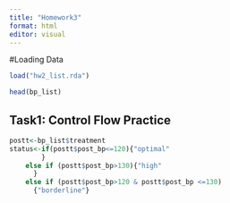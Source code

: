```yaml
---
title: "Homework3"
format: html
editor: visual
---
```

#Loading Data

```r
load("hw2_list.rda")

head(bp_list)
```


## Task1: Control Flow Practice 

```r
postt<-bp_list$treatment
status<-if(postt$post_bp<=120){"optimal"
        }
    else if (postt$post_bp>130){"high"
      }
    else if (postt$post_bp>120 & postt$post_bp <=130) 
      {"borderline"}
```

